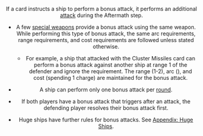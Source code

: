 <Header title="bouns attack" version="1.4.4"/>

If a card instructs a ship to perform a bonus attack, it performs an additional
[attack](/article/Attack) during the Aftermath step.

* A few [special weapons](/article/Special_Weapon) provide a bonus attack using the same weapon.
While performing this type of bonus attack, the same arc requirements,
range requirements, and cost requirements are followed unless stated
otherwise.

    +  For example, a ship that attacked with the Cluster Missiles card can
perform a bonus attack against another ship at range 1 of the defender
and ignore the <Lock/> requirement. The range (1-2), arc (<FrontArc/>), and cost
(spending 1 <Charge/> charge) are maintained for the bonus attack.

* A ship can perform only one bonus attack per [round](/article/Round).

* If both players have a bonus attack that triggers after an attack, the
defending player resolves their bonus attack first.
* Huge ships have further rules for bonus attacks. See [Appendix: Huge Ships](/article/Huge_Ships).

